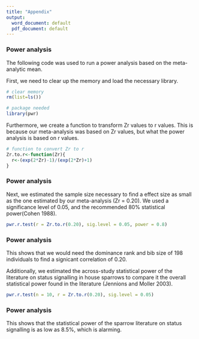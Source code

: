 ```yaml
---
title: "Appendix"
output:
  word_document: default
  pdf_document: default
---
```


### Power analysis

The following code was used to run a power analysis based on the meta-analytic mean.

First, we need to clear up the memory and load the necessary library.

```r
# clear memory
rm(list=ls())

# package needed
library(pwr)
```

Furthermore, we create a function to transform Zr values to r values. This is because
our meta-analysis was based on Zr values, but what the power analysis is based on r values.

```r
# function to convert Zr to r        
Zr.to.r<-function(Zr){
  r<-(exp(2*Zr)-1)/(exp(2*Zr)+1)
}
```

### Power analysis

Next, we estimated the sample size necessary to find a effect size as small as the one 
estimated by our meta-analysis (Zr = 0.20). We used a significance level of 0.05, and the 
recommended 80% statistical power(Cohen 1988).

```r
pwr.r.test(r = Zr.to.r(0.20), sig.level = 0.05, power = 0.8)
```

### Power analysis

This shows that we would need the dominance rank and bib size of 198 individuals to find 
a signicant correlation of 0.20. 

Additionally, we estimated the across-study statistical power of the literature on
status signalling in house sparrows to compare it the overall statistical power
found in the literature (Jennions and Moller 2003).

```r
pwr.r.test(n = 10, r = Zr.to.r(0.20), sig.level = 0.05)
```

### Power analysis

This shows that the statistical power of the sparrow literature on status signalling is
as low as 8.5%, which is alarming.